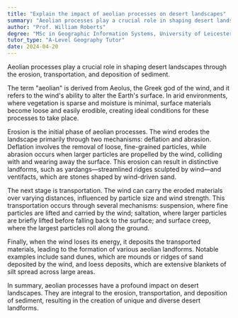 ```yaml
---
title: "Explain the impact of aeolian processes on desert landscapes"
summary: "Aeolian processes play a crucial role in shaping desert landscapes through the erosion, transportation, and deposition of sediment."
author: "Prof. William Roberts"
degree: "MSc in Geographic Information Systems, University of Leicester"
tutor_type: "A-Level Geography Tutor"
date: 2024-04-20
---
```


Aeolian processes play a crucial role in shaping desert landscapes through the erosion, transportation, and deposition of sediment.

The term "aeolian" is derived from Aeolus, the Greek god of the wind, and it refers to the wind's ability to alter the Earth's surface. In arid environments, where vegetation is sparse and moisture is minimal, surface materials become loose and easily erodible, creating ideal conditions for these processes to take place.

Erosion is the initial phase of aeolian processes. The wind erodes the landscape primarily through two mechanisms: deflation and abrasion. Deflation involves the removal of loose, fine-grained particles, while abrasion occurs when larger particles are propelled by the wind, colliding with and wearing away the surface. This erosion can result in distinctive landforms, such as yardangs—streamlined ridges sculpted by wind—and ventifacts, which are stones shaped by wind-driven sand.

The next stage is transportation. The wind can carry the eroded materials over varying distances, influenced by particle size and wind strength. This transportation occurs through several mechanisms: suspension, where fine particles are lifted and carried by the wind; saltation, where larger particles are briefly lifted before falling back to the surface; and surface creep, where the largest particles roll along the ground.

Finally, when the wind loses its energy, it deposits the transported materials, leading to the formation of various aeolian landforms. Notable examples include sand dunes, which are mounds or ridges of sand deposited by the wind, and loess deposits, which are extensive blankets of silt spread across large areas.

In summary, aeolian processes have a profound impact on desert landscapes. They are integral to the erosion, transportation, and deposition of sediment, resulting in the creation of unique and diverse desert landforms.
    